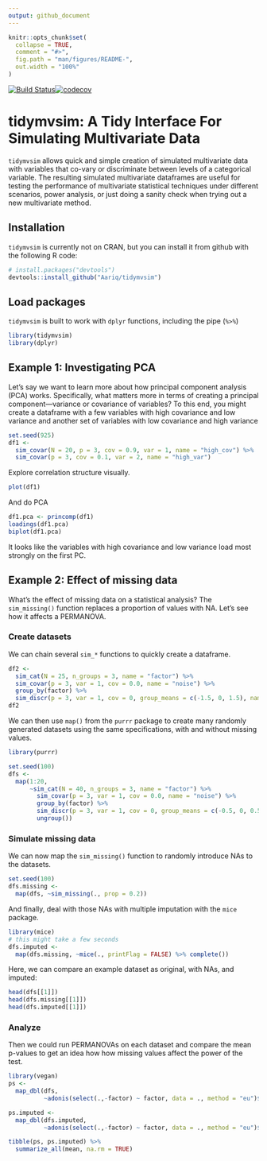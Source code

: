 ```yaml
---
output: github_document
---
```


<!-- README.md is generated from README.Rmd. Please edit that file -->

```r
knitr::opts_chunk$set(
  collapse = TRUE,
  comment = "#>",
  fig.path = "man/figures/README-",
  out.width = "100%"
)
```
[![Build Status](https://travis-ci.org/Aariq/tidymvsim.svg?branch=master)](https://travis-ci.org/Aariq/tidymvsim)[![codecov](https://codecov.io/gh/Aariq/tidymvsim/branch/master/graph/badge.svg)](https://codecov.io/gh/Aariq/tidymvsim)

# tidymvsim: A Tidy Interface For Simulating Multivariate Data

`tidymvsim` allows quick and simple creation of simulated multivariate data with variables that co-vary or discriminate between levels of a categorical variable.  The resulting simulated multivariate dataframes are useful for testing the performance of multivariate statistical techniques under different scenarios, power analysis, or just doing a sanity check when trying out a new multivariate method.

## Installation

`tidymvsim` is currently not on CRAN, but you can install it from github with the following R code:

``` r
# install.packages("devtools")
devtools::install_github("Aariq/tidymvsim")
```

## Load packages

`tidymvsim` is built to work with `dplyr` functions, including the pipe (` %>% `)

```r
library(tidymvsim)
library(dplyr)
```

## Example 1: Investigating PCA

Let's say we want to learn more about how principal component analysis (PCA) works.  Specifically, what matters more in terms of creating a principal component---variance or covariance of variables? To this end, you might create a dataframe with a few variables with high covariance and low variance and another set of variables with low covariance and high variance

```R
set.seed(925)
df1 <- 
  sim_covar(N = 20, p = 3, cov = 0.9, var = 1, name = "high_cov") %>%
  sim_covar(p = 3, cov = 0.1, var = 2, name = "high_var") 
```

Explore correlation structure visually.

```r
plot(df1)
```

And do PCA

```r
df1.pca <- princomp(df1)
loadings(df1.pca)
biplot(df1.pca)
```

It looks like the variables with high covariance and low variance load most strongly on the first PC.

## Example 2: Effect of missing data

What's the effect of missing data on a statistical analysis? The `sim_missing()` function replaces a proportion of values with NA.  Let's see how it affects a PERMANOVA.

### Create datasets

We can chain several `sim_*` functions to quickly create a dataframe.

```r
df2 <- 
  sim_cat(N = 25, n_groups = 3, name = "factor") %>% 
  sim_covar(p = 3, var = 1, cov = 0.0, name = "noise") %>% 
  group_by(factor) %>% 
  sim_discr(p = 3, var = 1, cov = 0, group_means = c(-1.5, 0, 1.5), name  = "signal")
df2
```

We can then use `map()` from the `purrr` package to create many randomly generated datasets using the same specifications, with and without missing values.

```r
library(purrr)
```

```r
set.seed(100)
dfs <-
  map(1:20, 
      ~sim_cat(N = 40, n_groups = 3, name = "factor") %>% 
        sim_covar(p = 3, var = 1, cov = 0.0, name = "noise") %>% 
        group_by(factor) %>% 
        sim_discr(p = 3, var = 1, cov = 0, group_means = c(-0.5, 0, 0.5), name  = "signal") %>% 
        ungroup())
```

### Simulate missing data

We can now map the `sim_missing()` function to randomly introduce NAs to the datasets.

```r
set.seed(100)
dfs.missing <-
  map(dfs, ~sim_missing(., prop = 0.2))
```

And finally, deal with those NAs with multiple imputation with the `mice` package.

```r
library(mice)
# this might take a few seconds
dfs.imputed <-
  map(dfs.missing, ~mice(., printFlag = FALSE) %>% complete())
```

Here, we can compare an example dataset as original, with NAs, and imputed:

```r
head(dfs[[1]])
head(dfs.missing[[1]])
head(dfs.imputed[[1]])
```

### Analyze

Then we could run PERMANOVAs on each dataset and compare the mean p-values to get an idea how how missing values affect the power of the test.

```r
library(vegan)
ps <- 
  map_dbl(dfs,
          ~adonis(select(.,-factor) ~ factor, data = ., method = "eu")$aov.tab$`Pr(>F)`[1])

ps.imputed <- 
  map_dbl(dfs.imputed,
          ~adonis(select(.,-factor) ~ factor, data = ., method = "eu")$aov.tab$`Pr(>F)`[1])

tibble(ps, ps.imputed) %>% 
  summarize_all(mean, na.rm = TRUE)
```

